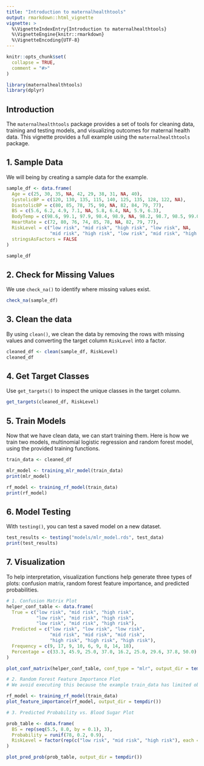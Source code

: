 ```yaml
---
title: "Introduction to maternalhealthtools"
output: rmarkdown::html_vignette
vignette: >
  %\VignetteIndexEntry{Introduction to maternalhealthtools}
  %\VignetteEngine{knitr::rmarkdown}
  %\VignetteEncoding{UTF-8}
---
```


```r
knitr::opts_chunk$set(
  collapse = TRUE,
  comment = "#>"
)
```

```r
library(maternalhealthtools)
library(dplyr)
```

## Introduction

The `maternalhealthtools` package provides a set of tools for cleaning data, training and testing models, and visualizing outcomes for maternal health data. This vignette provides a full example using the `maternalhealthtools` package. 

## 1. Sample Data
We will being by creating a sample data for the example.
```r
sample_df <- data.frame(
  Age = c(25, 30, 35, NA, 42, 29, 38, 31, NA, 40),
  SystolicBP = c(120, 130, 135, 115, 140, 125, 135, 128, 122, NA),
  DiastolicBP = c(80, 85, 78, 75, 90, NA, 82, 84, 79, 77),
  BS = c(5.6, 6.2, 4.9, 7.1, NA, 5.8, 6.4, NA, 5.9, 6.3),
  BodyTemp = c(98.6, 99.1, 97.9, 98.4, 98.9, NA, 98.2, 98.7, 98.5, 99.0),
  HeartRate = c(72, 80, 76, 74, 85, 78, NA, 82, 79, 77),
  RiskLevel = c("low risk", "mid risk", "high risk", "low risk", NA,
                "mid risk", "high risk", "low risk", "mid risk", "high risk"),
  stringsAsFactors = FALSE
)

sample_df
```

## 2. Check for Missing Values
We use `check_na()` to identify where missing values exist.
```r
check_na(sample_df)
```

## 3. Clean the data
By using `clean()`, we clean the data by removing the rows with missing values and converting the target column `RiskLevel` into a factor.
```r
cleaned_df <- clean(sample_df, RiskLevel)
cleaned_df
```

## 4. Get Target Classes
Use `get_targets()` to inspect the unique classes in the target column.
```r
get_targets(cleaned_df, RiskLevel)
```

## 5. Train Models
Now that we have clean data, we can start training them. Here is how we train two models, multinomial logistic regression and random forest model, using the provided training functions. 

```r
train_data <- cleaned_df

mlr_model <- training_mlr_model(train_data)
print(mlr_model)
```

```r
rf_model <- training_rf_model(train_data)
print(rf_model)
```
## 6. Model Testing
With `testing()`, you can test a saved model on a new dataset.

```r
test_results <- testing("models/mlr_model.rds", test_data)
print(test_results)
```

## 7. Visualization
To help interpretation, visualization functions help generate three types of plots: confusion matrix, random forest feature importance, and predicted probabilities.
```r
# 1. Confusion Matrix Plot
helper_conf_table <- data.frame(
  True = c("low risk", "mid risk", "high risk",
           "low risk", "mid risk", "high risk",
           "low risk", "mid risk", "high risk"),
  Predicted = c("low risk", "low risk", "low risk",
                "mid risk", "mid risk", "mid risk",
                "high risk", "high risk", "high risk"),
  Frequency = c(9, 17, 9, 10, 6, 9, 8, 14, 18),
  Percentage = c(33.3, 45.9, 25.0, 37.0, 16.2, 25.0, 29.6, 37.8, 50.0)
)

plot_conf_matrix(helper_conf_table, conf_type = "mlr", output_dir = tempdir())
```

```r
# 2. Random Forest Feature Importance Plot
# We avoid executing this because the example train_data has limited observations. 

rf_model <- training_rf_model(train_data)
plot_feature_importance(rf_model, output_dir = tempdir())
```

```r
# 3. Predicted Probability vs. Blood Sugar Plot

prob_table <- data.frame(
  BS = rep(seq(5.5, 8.0, by = 0.1), 3),
  Probability = runif(78, 0.2, 0.9),
  RiskLevel = factor(rep(c("low risk", "mid risk", "high risk"), each = 26))
)

plot_pred_prob(prob_table, output_dir = tempdir())
```




















